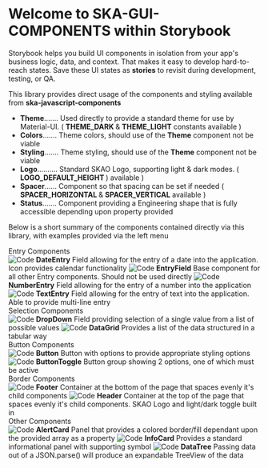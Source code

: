 
<Meta title="Example/Introduction" />

<style>{`
  .subheading {
    --mediumdark: '#999999';
    font-weight: 900;
    font-size: 13px;
    color: #999;
    letter-spacing: 6px;
    line-height: 24px;
    text-transform: uppercase;
    margin-bottom: 12px;
    margin-top: 40px;
  }

  .link-list {
    display: grid;
    grid-template-columns: 1fr;
    grid-template-rows: 1fr 1fr;
    row-gap: 10px;
  }

  @media (min-width: 620px) {
    .link-list {
      row-gap: 20px;
      column-gap: 20px;
      grid-template-columns: 1fr 1fr;
    }
  }

  @media all and (-ms-high-contrast:none) {
  .link-list {
      display: -ms-grid;
      -ms-grid-columns: 1fr 1fr;
      -ms-grid-rows: 1fr 1fr;
    }
  }

  .link-item {
    display: block;
    padding: 20px 30px 20px 15px;
    border: 1px solid #00000010;
    border-radius: 5px;
    transition: background 150ms ease-out, border 150ms ease-out, transform 150ms ease-out;
    color: #333333;
    display: flex;
    align-items: flex-start;
  }

  .link-item:hover {
    border-color: #1EA7FD50;
    transform: translate3d(0, -3px, 0);
    box-shadow: rgba(0, 0, 0, 0.08) 0 3px 10px 0;
  }

  .link-item:active {
    border-color: #1EA7FD;
    transform: translate3d(0, 0, 0);
  }

  .link-item strong {
    font-weight: 700;
    display: block;
    margin-bottom: 2px;
  }
  
  .link-item img {
    height: 40px;
    width: 40px;
    margin-right: 15px;
    flex: none;
  }

  .link-item span {
    font-size: 14px;
    line-height: 20px;
  }

  .tip {
    display: inline-block;
    border-radius: 1em;
    font-size: 11px;
    line-height: 12px;
    font-weight: 700;
    background: #E7FDD8;
    color: #66BF3C;
    padding: 4px 12px;
    margin-right: 10px;
    vertical-align: top;
  }

  .tip-wrapper {
    font-size: 13px;
    line-height: 20px;
    margin-top: 40px;
    margin-bottom: 40px;
  }

  .tip-wrapper code {
    font-size: 12px;
    display: inline-block;
  }

  
`}</style>

# Welcome to SKA-GUI-COMPONENTS within Storybook

Storybook helps you build UI components in isolation from your app's business logic, data, and context.
That makes it easy to develop hard-to-reach states.
Save these UI states as **stories** to revisit during development, testing, or QA.

This library provides direct usage of the components and styling available from <strong>ska-javascript-components</strong>

- <strong>Theme</strong>....... Used directly to provide a standard theme for use by Material-UI. ( <strong>
    THEME_DARK
  </strong> & <strong>THEME_LIGHT</strong> constants available )
- <strong>Colors</strong>....... Theme colors, should use of the <strong>Theme</strong> component
  not be viable
- <strong>Styling</strong>....... Theme styling, should use of the <strong>Theme</strong> component
  not be viable
- <strong>Logo</strong>.......... Standard SKAO Logo, supporting light & dark modes. ( <strong>
    LOGO_DEFAULT_HEIGHT
  </strong>) available )
- <strong>Spacer</strong>...... Component so that spacing can be set if needed ( <strong>
    SPACER_HORIZONTAL
  </strong> & <strong>SPACER_VERTICAL</strong> available )
- <strong>Status</strong>....... Component providing a Engineering shape that is fully accessible
  depending upon property provided

Below is a short summary of the components contained directly via this library, with examples provided via the left menu

<div className="subheading">Entry Components</div>

<div>
  <a className="link-item">
    <img src={Code} alt="Code" />
    <span>
      <strong>DateEntry</strong>
      Field allowing for the entry of a date into the application. Icon provides calendar functionality
    </span>
  </a>
  <a className="link-item">
    <img src={Code} alt="Code" />
    <span>
      <strong>EntryField</strong>
      Base component for all other Entry components. Should not be used directly
    </span>
  </a>
  <a className="link-item">
    <img src={Code} alt="Code" />
    <span>
      <strong>NumberEntry</strong>
      Field allowing for the entry of a number into the application
    </span>
  </a>
  <a className="link-item">
    <img src={Code} alt="Code" />
    <span>
      <strong>TextEntry</strong>
      Field allowing for the entry of text into the application. Able to provide multi-line entry
    </span>
  </a>
</div>

<div className="subheading">Selection Components</div>

<div>
  <a className="link-item">
    <img src={Code} alt="Code" />
    <span>
      <strong>DropDown</strong>
      Field providing selection of a single value from a list of possible values
    </span>
  </a>
  <a className="link-item">
    <img src={Code} alt="Code" />
    <span>
      <strong>DataGrid</strong>
      Provides a list of the data structured in a tabular way
    </span>
  </a>
</div>

<div className="subheading">Button Components</div>

<div>
  <a className="link-item">
    <img src={Code} alt="Code" />
    <span>
      <strong>Button</strong>
      Button with options to provide appropriate styling options
    </span>
  </a>
  <a className="link-item">
    <img src={Code} alt="Code" />
    <span>
      <strong>ButtonToggle</strong>
      Button group showing 2 options, one of which must be active
    </span>
  </a>
</div>

<div className="subheading">Border Components</div>

<div>
  <a className="link-item">
    <img src={Code} alt="Code" />
    <span>
      <strong>Footer</strong>
      Container at the bottom of the page that spaces evenly it's child components
    </span>
  </a>
  <a className="link-item">
    <img src={Code} alt="Code" />
    <span>
      <strong>Header</strong>
      Container at the top of the page that spaces evenly it's child components. SKAO Logo and light/dark
      toggle built in
    </span>
  </a>
</div>

<div className="subheading">Other Components</div>

<div>
  <a className="link-item">
    <img src={Code} alt="Code" />
    <span>
      <strong>AlertCard</strong>
      Panel that provides a colored border/fill dependant upon the provided array as a property
    </span>
  </a>
  <a className="link-item">
    <img src={Code} alt="Code" />
    <span>
      <strong>InfoCard</strong>
      Provides a standard informational panel with supporting symbol
    </span>
  </a>
  <a className="link-item">
    <img src={Code} alt="Code" />
    <span>
      <strong>DataTree</strong>
      Passing data out of a JSON.parse() will produce an expandable TreeView of the data
    </span>
  </a>
</div>
